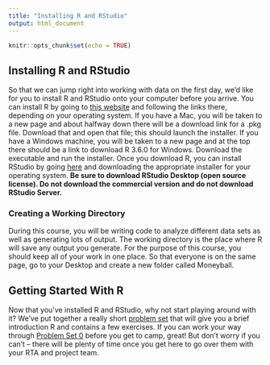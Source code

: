 ```yaml
---
title: "Installing R and RStudio"
output: html_document
---
```


```r
knitr::opts_chunk$set(echo = TRUE)
```
## Installing R and RStudio

So that we can jump right into working with data on the first day, we'd like for you to install R and RStudio onto your computer before you arrive. 
You can install R by going to [this website](https://cloud.r-project.org) and following the links there, depending on your operating system. 
If you have a Mac, you will be taken to a new page and about halfway down there will be a download link for a .pkg file. Download that and open that file; this should launch the installer.
If you have a Windows machine, you will be taken to a new page and at the top there should be a link to download R 3.6.0 for Windows. Download the executable and run the installer.
Once you download R, you can install RStudio by going [here](http://www.rstudio.com/products/rstudio/download/) and downloading the appropriate installer for your operating system.
**Be sure to download RStudio Desktop (open source license). Do not download the commercial version and do not download RStudio Server.**

### Creating a Working Directory

During this course, you will be writing code to analyze different data sets as well as generating lots of output. 
The working directory is the place where R will save any output you generate.
For the purpose of this course, you should keep all of your work in one place.
So that everyone is on the same page, go to your Desktop and create a new folder called Moneyball.

## Getting Started With R

Now that you've installed R and RStudio, why not start playing around with it?
We've put together a really short [problem set](ps0.html) that will give you a brief introduction R and contains a few exercises.
If you can work your way through [Problem Set 0](ps0.html) before you get to camp, great!
But don't worry if you can't -- there will be plenty of time once you get here to go over them with your RTA and project team. 
<!--
## Discussion Questions

On the first night of the camp (Sunday July 7), you'll have a chance to meet with your project team and RTA and get to know them.
To get the discussion started, we'd like you to think about the following questions.

1. In the 2016-17 NBA regular season, Stephen Curry's field goal percentage was 46.8%. DeAndre Jordan's field goal percentage was 71.7%. One could argue, then, that Jordan is a much better shooter than Curry; after all, he makes a much higher percentage of shots. What is wrong with this argument (if anything)?

2. The racehorse Secretariat won the Belmont Stakes by a total of 31 lengths. Ted Williams hit .406 in the 1941 baseball season. Which do you think was a more unusual outcome? How can we begin to compare the two events? 

-->
